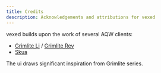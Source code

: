 ```yaml
---
title: Credits
description: Acknowledgements and attributions for vexed
---
```


vexed builds upon the work of several AQW clients:

- [Grimlite Li](https://github.com/Froztt13/Grimlite-Li/) / [Grimlite Rev](https://github.com/GentleGanku/GrimliteRev)
- [Skua](https://github.com/BrenoHenrike/Skua)

The ui draws significant inspiration from Grimlite series.
